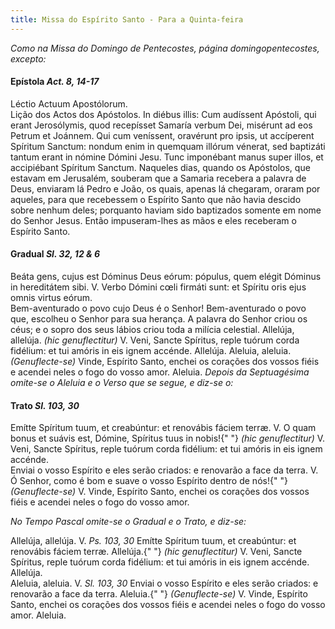 ```yaml
---
title: Missa do Espírito Santo - Para a Quinta-feira
---
```


<em>
  Como na Missa do Domingo de Pentecostes, página domingopentecostes, excepto:
</em>

<h4 class="text-center">
  Epístola <em>Act. 8, 14-17</em>
</h4>
<div class="grid grid-cols-2 gap-5">
  <span class="text-justify">Léctio Actuum Apostólorum.</div>
  <span class="text-justify">Lição dos Actos dos Apóstolos.</div>
  <span class="text-justify">
    In diébus illis: Cum audíssent Apóstoli, qui erant Jerosólymis, quod
    recepísset Samaría verbum Dei, misérunt ad eos Petrum et Joánnem. Qui cum
    veníssent, oravérunt pro ipsis, ut accíperent Spíritum Sanctum: nondum enim
    in quemquam illórum vénerat, sed baptizáti tantum erant in nómine Dómini
    Jesu. Tunc imponébant manus super illos, et accipiébant Spíritum Sanctum.
  </div>
  <span class="text-justify">
    Naqueles dias, quando os Apóstolos, que estavam em Jerusalém, souberam que a
    Samaria recebera a palavra de Deus, enviaram lá Pedro e João, os quais,
    apenas lá chegaram, oraram por aqueles, para que recebessem o Espírito Santo
    que não havia descido sobre nenhum deles; porquanto haviam sido baptizados
    somente em nome do Senhor Jesus. Então impuseram-lhes as mãos e eles
    receberam o Espírito Santo.
  </div>
</div>

<h4 class="text-center">
  Gradual <em>Sl. 32, 12 & 6</em>
</h4>
<div class="grid grid-cols-2 gap-5">
  <span class="text-justify">
    Beáta gens, cujus est Dóminus Deus eórum: pópulus, quem elégit Dóminus in
    hereditátem sibi. V. Verbo Dómini cœli firmáti sunt: et Spíritu oris ejus
    omnis virtus eórum.
  </div>
  <span class="text-justify">
    Bem-aventurado o povo cujo Deus é o Senhor! Bem-aventurado o povo que,
    escolheu o Senhor para sua herança. A palavra do Senhor criou os céus; e o
    sopro dos seus lábios criou toda a milícia celestial.
  </div>
  <span class="text-justify">
    Allelúja, allelúja. <em>(hic genuflectitur)</em> V. Veni, Sancte Spíritus,
    reple tuórum corda fidélium: et tui amóris in eis ignem accénde. Allelúja.
  </div>
  <span class="text-justify">
    Aleluia, aleluia. <em>(Genuflecte-se)</em> Vinde, Espírito Santo, enchei os
    corações dos vossos fiéis e acendei neles o fogo do vosso amor. Aleluia.
  </div>
</div>

<em>
  Depois da Septuagésima omite-se o Aleluia e o Verso que se segue, e diz-se o:
</em>

<h4 class="text-center">
  Trato <em>Sl. 103, 30</em>
</h4>
<div class="grid grid-cols-2 gap-5">
  <span class="text-justify">
    Emítte Spíritum tuum, et creabúntur: et renovábis fáciem terræ. V. O quam
    bonus et suávis est, Dómine, Spíritus tuus in nobis!{" "}
    <em>(hic genuflectitur)</em> V. Veni, Sancte Spíritus, reple tuórum corda
    fidélium: et tui amóris in eis ignem accénde.
  </div>
  <span class="text-justify">
    Enviai o vosso Espírito e eles serão criados: e renovarão a face da terra.
    V. Ó Senhor, como é bom e suave o vosso Espírito dentro de nós!{" "}
    <em>(Genuflecte-se)</em> V. Vinde, Espírito Santo, enchei os corações dos
    vossos fiéis e acendei neles o fogo do vosso amor.
  </div>
</div>

<em>No Tempo Pascal omite-se o Gradual e o Trato, e diz-se:</em>

<div class="grid grid-cols-2 gap-5">
  <span class="text-justify">
    Allelúja, allelúja. V. <em>Ps. 103, 30</em> Emítte Spíritum tuum, et
    creabúntur: et renovábis fáciem terræ. Allelúja.{" "}
    <em>(hic genuflectitur)</em> V. Veni, Sancte Spíritus, reple tuórum corda
    fidélium: et tui amóris in eis ignem accénde. Allelúja.
  </div>
  <span class="text-justify">
    Aleluia, aleluia. V. <em>Sl. 103, 30</em> Enviai o vosso Espírito e eles
    serão criados: e renovarão a face da terra. Aleluia.{" "}
    <em>(Genuflecte-se)</em> V. Vinde, Espírito Santo, enchei os corações dos
    vossos fiéis e acendei neles o fogo do vosso amor. Aleluia.
  </div>
</div>
